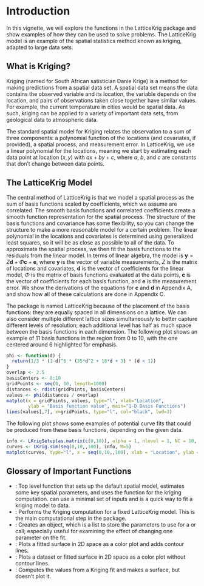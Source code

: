 # Introduction

In this vignette, we will explore the functions in the LatticeKrig package and show examples of how they can be used to solve problems. The LatticeKrig model is an example of the spatial statistics method known as kriging, adapted to large data sets.

## What is Kriging?

Kriging (named for South African satistician Danie Krige) is a method for making predictions from a spatial data set. A spatial data set means the data contains the observed variable and its location, the variable depends on the location, and pairs of observations taken close together have similar values. For example, the current temperature in cities would be spatial data. As such, kriging can be applied to a variety of important data sets, from geological data to atmospheric data.

The standard spatial model for Kriging relates the observation to a sum of three components: a polynomial function of the locations (and covariates, if provided), a spatial process, and measurement error. In LatticeKrig, we use a linear polynomial for the locations, meaning we start by estimating each data point at location $(x,y)$ with $a x + b y + c$, where $a$, $b$, and $c$ are constants that don't change between data points.

## The LatticeKrig Model

The central method of LatticeKrig is that we model a spatial process as the sum of basis functions scaled by coefficients, which we assume are correlated. The smooth basis functions and correlated coefficients create a smooth function representation for the spatial process. The structure of the basis functions and covariance has some flexibility, so you can change the structure to make a more reasonable model for a certain problem. The linear polynomial in the locations and covariates is determined using generalized least squares, so it will be as close as possible to all of the data. To approximate the spatial process, we then fit the basis functions to the residuals from the linear model. In terms of linear algebra, the model is $\mathbf y = Z \mathbf d + \Phi \mathbf c + \mathbf e$, where $\mathbf y$ is the vector of variable measurements, $Z$ is the matrix of locations and covariates, $\mathbf d$ is the vector of coefficients for the linear model, $\Phi$ is the matrix of basis functions evaluated at the data points, $\mathbf c$ is the vector of coefficients for each basis function, and $\mathbf e$ is the measurement error. We show the derivations of the equations for $\mathbf c$ and $\mathbf d$ in Appendix A, and show how all of these calculations are done in Appendix C.

The package is named LatticeKrig because of the placement of the basis functions: they are equally spaced in all dimensions on a lattice. We can also consider multiple different lattice sizes simultaneously to better capture different levels of resolution; each additional level has half as much space between the basis functions in each dimension. The following plot shows an example of 11 basis functions in the region from 0 to 10, with the one centered around 6 highlighted for emphasis.
```r
phi <- function(d) {
  return(1/3 * (1-d)^6 * (35*d^2 + 18*d + 3) * (d < 1))
}
overlap <- 2.5
basisCenters <- 0:10
gridPoints <- seq(0, 10, length=1000)
distances <- rdist(gridPoints, basisCenters)
values <- phi(distances / overlap)
matplot(x = gridPoints, values, type="l", xlab="Location",
        ylab = "Basis function value", main="1-D Basis Functions")
lines(values[,7], x=gridPoints, type="l", col="black", lwd=3)
```

The following plot shows some examples of potential curve fits that could be produced from these basis functions, depending on the given data.

```r
info <- LKrigSetup(as.matrix(c(0,10)), alpha = 1, nlevel = 1, NC = 10, a.wght=2.5, LKGeometry = "LKInterval")
curves <- LKrig.sim(seq(0,10,,100), info, M=5)
matplot(curves, type="l", x = seq(0,10,,100), xlab = "Location", ylab = "Curve value", main="Example 1-D Curves")
```

## Glossary of Important Functions

* \ttt{LatticeKrig}: Top level function that sets up the default spatial model, estimates some key spatial parameters, and uses the \ttt{LKrig} function for the kriging computation. \ttt{LatticeKrig} can use a minimal set of inputs and is a quick way to fit a kriging model to data.
* \ttt{LKrig}: Performs the Kriging computation for a fixed LatticeKrig model. This is the main computational step in the package.
* \ttt{LKrigSetup}: Creates an \ttt{LKinfo} object, which is a list to store the parameters to use for a \ttt{LatticeKrig} or \ttt{LKrig} call; especially useful for examining the effect of changing one parameter on the fit.
* \ttt{surface}: Plots a fitted surface in 2D space as a color plot and adds contour lines.
* \ttt{image.plot}: Plots a dataset or fitted surface in 2D space as a color plot without contour lines.
* \ttt{predictSurface}: Computes the values from a Kriging fit and makes a surface, but doesn't plot it.
